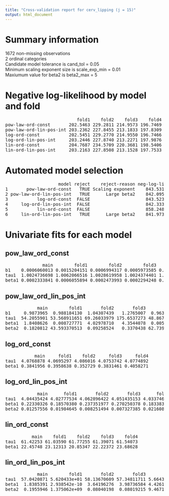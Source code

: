 ```yaml
---
title: "Cross-validation report for cerv_lipping (j = 15)"
output: html_document
---
```

# Summary information
1672 non-missing observations  
2 ordinal categories  
Candidate model tolerance is cand_tol = 0.05  
Minimum scaling exponent size is scale_exp_min = 0.01  
Maxiumum value for beta2 is beta2_max = 5  

# Negative log-likelihood by model and fold
<pre>
                           fold1    fold2    fold3    fold4  
pow-law-ord-const       202.5463 229.2811 214.9573 196.7469  
pow-law-ord-lin-pos-int 203.2362 227.8455 213.1833 197.8309  
log-ord-const           202.5451 229.2770 214.9550 196.7466  
log-ord-lin-pos-int     203.2446 227.8740 213.2271 197.9876  
lin-ord-const           204.7687 234.5709 220.3681 198.5406  
lin-ord-lin-pos-int     203.2163 227.8508 213.1528 197.7533  
</pre>
# Automated model selection
<pre>
                    model reject    reject-reason neg-log-lik delta-neg-log-lik model-rank  
1       pow-law-ord-const   TRUE Scaling exponent    843.5316         1.5583977         NA  
2 pow-law-ord-lin-pos-int   TRUE      Large beta2    842.0958         0.1225998         NA  
3           log-ord-const  FALSE                     843.5238         1.5505345          2  
4     log-ord-lin-pos-int  FALSE                     842.3333         0.3600679          1  
5           lin-ord-const  FALSE                     858.2483        16.2750499          3  
6     lin-ord-lin-pos-int   TRUE      Large beta2    841.9732         0.0000000         NA  
</pre>
# Univariate fits for each model
## pow_law_ord_const  
<pre>
              main        fold1        fold2        fold3        fold4  
b1    0.0006060013 0.0015204151 0.0006994317 0.0005973585 0.0005157430  
tau1  1.0024736698 1.0062066516 1.0028619958 1.0024374401 1.0021051601  
beta1 0.0002333841 0.0006055894 0.0002473993 0.0002294248 0.0002097399  
</pre>
## pow_law_ord_lin_pos_int  
<pre>
            main        fold1       fold2       fold3        fold4  
b1     0.9873965  0.988184130  1.04307439   1.2765007  0.963749557  
tau1  54.2055901 53.568911651 69.26033979 175.6537273 48.867370730  
beta1  1.8408626  0.008727771  4.02978710   4.3544078  0.005557278  
beta2  0.1820812 43.593370513  0.09258524   0.3370438 62.739640089  
</pre>
## log_ord_const  
<pre>
           main     fold1    fold2     fold3     fold4  
tau1  4.0768878 4.0695297 4.086016 4.0753742 4.0774892  
beta1 0.3841956 0.3958638 0.352729 0.3831461 0.4058271  
</pre>
## log_ord_lin_pos_int  
<pre>
            main      fold1       fold2       fold3      fold4  
tau1  4.04435424 4.02777534 4.062896422 4.051435153 4.03374609  
beta1 0.22330326 0.18570380 0.237351977 0.270250378 0.18338360  
beta2 0.01257556 0.01984645 0.008251494 0.007327385 0.02160801  
</pre>
## lin_ord_const  
<pre>
          main    fold1    fold2    fold3    fold4  
tau1  61.42253 61.03590 61.77255 61.39071 61.54073  
beta1 22.45748 23.12313 20.85347 22.22372 23.68628  
</pre>
## lin_ord_lin_pos_int  
<pre>
            main        fold1       fold2       fold3        fold4  
tau1  57.0420871 5.620433e+01 58.13670609 57.34811711 5.664311e+01  
beta1  1.8385391 2.938542e-10  3.64196276  3.98736584 4.426122e-07  
beta2  0.1955946 1.375062e+09  0.08040198  0.08019215 9.467102e+05  
</pre>
